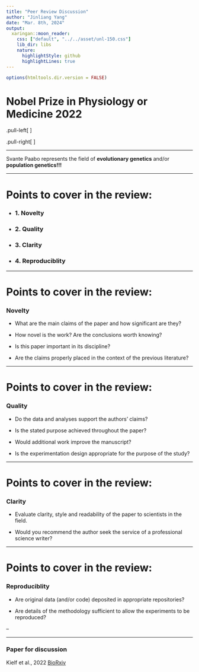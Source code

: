 ```yaml
---
title: "Peer Review Discussion"
author: "Jinliang Yang"
date: "Mar. 8th, 2024"
output:
  xaringan::moon_reader:
    css: ["default", "../../asset/unl-150.css"]
    lib_dir: libs
    nature:
      highlightStyle: github
      highlightLines: true
---
```


```r
options(htmltools.dir.version = FALSE)
```



# Nobel Prize in Physiology or Medicine 2022

.pull-left[
<div align="center">
<img src="paabo.png" height=350>
</div>
]

.pull-right[
<div align="center">
<img src="ancientcorn.png" height=100>
</div>
A maize cob from the Ocampo Caves (Valenzuela cave), dated to 3890 ± 60 years before the present. Length, 47 mm. 
> from Paabo's 2003 Science
]

-----------

Svante Paabo represents the field of __evolutionary genetics__ and/or __population genetics!!!__

---

# Points to cover in the review:

- ### 1. Novelty

- ### 2. Quality

- ### 3. Clarity

- ### 4. Reproduciblity

---

# Points to cover in the review:
### Novelty

- What are the main claims of the paper and how significant are they? 

- How novel is the work? Are the conclusions worth knowing? 

- Is this paper important in its discipline? 

- Are the claims properly placed in the context of the previous literature? 

---

# Points to cover in the review:

### Quality

- Do the data and analyses support the authors’ claims?   

- Is the stated purpose achieved throughout the paper? 

- Would additional work improve the manuscript? 

- Is the experimentation design appropriate for the purpose of the study? 

---

# Points to cover in the review:

### Clarity

- Evaluate clarity, style and readability of the paper to scientists in the field.  

- Would you recommend the author seek the service of a professional science writer?

---

# Points to cover in the review:

### Reproduciblity

- Are original data (and/or code) deposited in appropriate repositories?

- Are details of the methodology sufficient to allow the experiments to be reproduced? 

--

------

### Paper for discussion

Kielf et al., 2022 [BioRxiv](https://www.biorxiv.org/content/10.1101/2022.03.02.482602v1)

